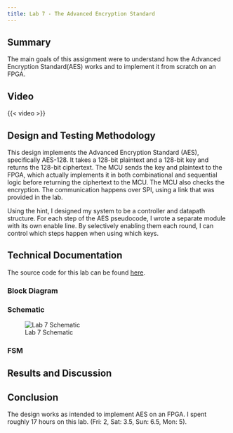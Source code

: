 ```yaml
---
title: Lab 7 - The Advanced Encryption Standard
---
```

## Summary

The main goals of this assignment were to understand how the Advanced Encryption Standard(AES) works and to implement it from scratch on an FPGA.\

## Video 
{{< video   >}}


## Design and Testing Methodology
This design implements the Advanced Encryption Standard (AES), specifically AES-128. It takes a 128-bit plaintext and a 128-bit key and returns the 128-bit ciphertext. The MCU sends the key and plaintext to the FPGA, which actually implements it in both combinational and sequential logic before returning the ciphertext to the MCU. The MCU also checks the encryption. The communication happens over SPI, using a link that was provided in the lab.

Using the hint, I designed my system to be a controller and datapath structure. For each step of the AES pseudocode, I wrote a separate module with its own enable line. By selectively enabling them each round, I can control which steps happen when using which keys.

## Technical Documentation
The source code for this lab can be found [here](https://github.com/ellieSundheim/microPs-lab7).

### Block Diagram

### Schematic
![Lab 7 Schematic](/labs/lab7/images/lab7_schematic.png)

### FSM

## Results and Discussion 



## Conclusion
The design works as intended to implement AES on an FPGA. I spent roughly 17 hours on this lab. (Fri: 2, Sat: 3.5, Sun: 6.5, Mon: 5).